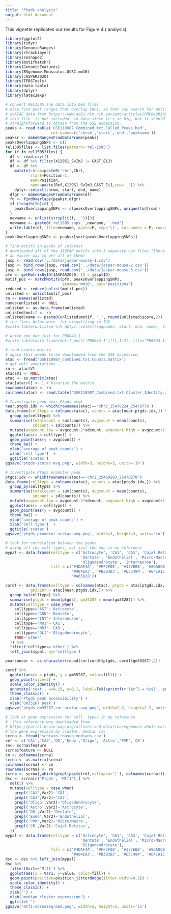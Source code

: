 ```yaml
---
title: "Ptgds analysis"
output: html_document
---
```


This vignette replicates our results for Figure 4 (\textit{Ptgds} analysis)

```r
library(ggplot2)
library(tidyr)
library(GenomicRanges)
library(rtracklayer)
library(reshape2)
library(motifmatchr)
library(GenomicFeatures)
library(BSgenome.Mmusculus.UCSC.mm10)
library(JASPAR2020)
library(TFBSTools)
library(data.table)
library(dplyr)
library(latex2exp)
```

```r
# convert REL1505 snp data into bed files
# also find peak ranges that overlap SNPs, so that can search for motifs in them
# scATAC data from https://www.ncbi.nlm.nih.gov/pmc/articles/PMC6499306/ 
# this file  is not included  in data since it's so big, but it should be
# straightforward to obtain from the GSE accession.
peaks <- read.table('GSE118987_Combined.txt.Called_Peaks.bed',
                    col.names=c('chrom','start','end','peakname'))
peaksr <- makeGRangesFromDataFrame(peaks)
peaksOverlappingSNPs <- c()
rel1505files <- list.files(pattern='rel-1505')
for (f in rel1505files) {
  df <- read.csv(f)
  df <- df %>% filter(X129S1_SvImJ != CAST_EiJ)
  df <- df %>%
    mutate(chrom=paste0('chr',Chr),
           start=Position-1,
           end=Position,
           name=paste(Ref,X129S1_SvImJ,CAST_EiJ,sep='_')) %>%
    dplyr::select(chrom, start, end, name)
  dfgr <- makeGRangesFromDataFrame(df)
  fo <- findOverlaps(peaksr,dfgr)
  if (length(fo)>0) {
    peaksOverlappingSNPs <- c(peaksOverlappingSNPs, unique(fo@from))
  }
  newname <- unlist(strsplit(f,'_'))[3]
  newname <- paste0('rel1505_snps_',newname, '.bed')
  write.table(df, file=newname, quote=F, sep='\t', col.names = F, row.names=F)
}
peaksOverlappingSNPs <- peaksr[sort(peaksOverlappingSNPs)]
```

```r
# find motifs in peaks of interest
# downloaded all of the JASPAR motifs into 3 separate csv files (there may be
# an easier way to get all of them)
jasp <- read.csv('../data/jaspar-mouse-1.csv')
jasp <- bind_rows(jasp, read.csv('../data/jaspar-mouse-2.csv'))
jasp <- bind_rows(jasp, read.csv('../data/jaspar-mouse-3.csv'))
pfm <- getMatrixByID(JASPAR2020, ID = jasp$ID)
motif_pos <- matchMotifs(pfm, peaksOverlappingSNPs,
                         genome='mm10', out='positions')
reduced <- reduce(unlist(motif_pos))
unlisted <- unlist(motif_pos)
rn <- names(unlisted)
names(unlisted) <- NULL
unlisted <- as.data.frame(unlisted)
unlisted$motif <- rn
unlisted$name <- paste0(unlisted$motif, '_', round(unlisted$score,2))
# the lines below were  for visualizing in IGV
#write.table(unlisted %>% dplyr::select(seqnames, start, end, name), file='allMotifsOverlappingPeaks.bed', sep='\t', quote=F, row.names=F, col.names=F)

# write one out just for PB0044.1
#write.table(data.frame(motif_pos[['PB0044.1']])[,1:3], file='PB0044.1.bed',sep='\t',quote=F,row.names=F,col.names=F)
```

```r
# load counts matrix
# again this needs to be downloaded from the GSE accession.
atac <- fread('GSE118987_Combined.txt.Counts.matrix')
# get cell annotations
rn <- atac$V1
atac$V1 <- NULL
atac <- as.matrix(atac)
atac[atac>0] <- 1 # binarize the matrix
rownames(atac) <- rn
colnames(atac) <- read.table('GSE118987_Combined.txt.Cluster_Identity.annot') %>% pull(V2)
```

```r
# Investigate peak near Ptgds peak
near.ptgds.idx <- which(rownames(atac)=='chr2_25478224_25478776')
data.frame(celltype = colnames(atac), counts = atac[near.ptgds.idx,]) %>%
  group_by(celltype) %>%
  summarise(totalcount = sum(counts), avgcount = mean(counts),
            sdcount = sd(counts)) %>%
  mutate(avgcount.low = avgcount-2*sdcount, avgcount.high = avgcount+2*sdcount)  %>%
  ggplot(aes(x = celltype)) +
  geom_point(aes(y = avgcount)) +
  theme_bw() +
  ylab('average of peak counts') +
  xlab('cell type')  +
  ggtitle('scatac')
ggsave('ptgds-scatac-avg.png', width=3, height=3, units='in')
```

```r
# Investigate Ptgds promoter peak
ptgds.idx <- which(rownames(atac)=='chr2_25469293_25470278')
data.frame(celltype = colnames(atac), counts = atac[ptgds.idx,]) %>%
  group_by(celltype) %>%
  summarise(totalcount = sum(counts), avgcount = mean(counts),
            sdcount = sd(counts)) %>%
  mutate(avgcount.low = avgcount-2*sdcount, avgcount.high = avgcount+2*sdcount)  %>%
  ggplot(aes(x = celltype)) +
  geom_point(aes(y = avgcount)) +
  theme_bw() +
  ylab('average of peak counts') +
  xlab('cell type')  +
  ggtitle('scatac')
ggsave('ptgds-promoter-scatac-avg.png', width=3, height=3, units='in')
```


```r
# look for correlation between the peaks
# using all the cell types, not just the one in my reference
mypal <- data.frame(celltype = c('Astrocyte', 'CA1', 'CA3', 'Cajal Retzius',
                                 'Dentate', 'Endothelial', 'Micro/Macro',
                                 'Oligodendrocyte', 'Interneuron'),
                    fill = c('#4DAF4A', '#FF7F00', '#377EB8', '#8DA0CB', 
                             '#984EA3', '#B3B3B3', '#E5C494', '#E41A1C',
                             '#A65628'))

cordf <- data.frame(celltype = colnames(atac), ptgds = atac[ptgds.idx,],
           gm35287 = atac[near.ptgds.idx,]) %>%
  group_by(celltype) %>%
  summarise(ptgds = mean(ptgds), gm35287 = mean(gm35287)) %>%
  mutate(celltype = case_when(
    celltype=='AST'~'Astrocyte',
    celltype=='GRN'~'Dentate',
    celltype=='INT'~'Interneuron',
    celltype=='NR1'~'CA1',
    celltype=='NR3'~'CA3',
    celltype=='OLI'~'Oligodendrocyte',
    TRUE~'other'
  )) %>%
  filter(!celltype=='other') %>%
  left_join(mypal, by='celltype')

pearsoncor <- as.character(round(cor(cordf$ptgds, cordf$gm35287),2))

cordf %>%
  ggplot(aes(x = ptgds, y = gm35287, color=fill)) +
  geom_point(size=3) +
  scale_color_identity() +
  annotate('text', x=0.15, y=0.1, label=TeX(sprintf(r'($r^2 = %s$)', pearsoncor))) +
  theme_classic() +
  xlab('Ptgds peak accessibility') +
  ylab('Gm35287 peak')
ggsave('ptgds-gm35287-cor-scatac-avg.png', width=2.2, height=2.2, units='in')
```

```r
# look at gene expression for cell  types in my reference
#  this reference was downloaded from 
# https://portal.brain-map.org/atlases-and-data/rnaseq/mouse-whole-cortex-and-hippocampus-10x
# the gene expression by cluster, median csv
scrna <- fread('scbrain-rnaseq-medians.csv')
ref <- c('CA1','CA3','DG','Endo','Oligo', 'Astro','PVM','CR')
rn<- scrna$feature
scrna$feature <- NULL
cn <- colnames(scrna)
scrna <- as.matrix(scrna)
colnames(scrna) <- cn
rownames(scrna) <- rn
scrna <- scrna[,which(grepl(paste(ref,collapse='|'), colnames(scrna)))]
dsc <- scrna[c('Ptgds', 'Mtf1'),] %>%
  melt() %>%
  mutate(celltype = case_when(
    grepl('CA1',Var2)~'CA1',
    grepl('CA3',Var2)~'CA3',
    grepl('Oligo',Var2)~'Oligodendrocyte',
    grepl('Astro',Var2)~'Astrocyte',
    grepl('DG',Var2)~'Dentate',
    grepl('Endo',Var2)~'Endothelial',
    grepl('PVM',Var2)~'Micro/Macro',
    grepl('CR',Var2)~'Cajal Retzius',
  )) 
mypal <- data.frame(celltype = c('Astrocyte', 'CA1', 'CA3', 'Cajal Retzius',
                                 'Dentate', 'Endothelial', 'Micro/Macro',
                                 'Oligodendrocyte'),
                    fill = c('#4DAF4A', '#FF7F00', '#377EB8', '#8DA0CB', 
                             '#984EA3', '#B3B3B3', '#E5C494', '#E41A1C'))
dsc <- dsc %>% left_join(mypal)
dsc %>%
  filter(Var1=='Mtf1') %>%
  ggplot(aes(x = Var1, y=value, color=fill)) +
  geom_point(position=position_jitterdodge(jitter.width=0.1)) +
  scale_color_identity() +
  theme_classic() +
  xlab('') +
  ylab('median cluster expression') +
  ggtitle('')
ggsave('mtf1-scrnaseq-med.png', width=2, height=2, units='in')
```


